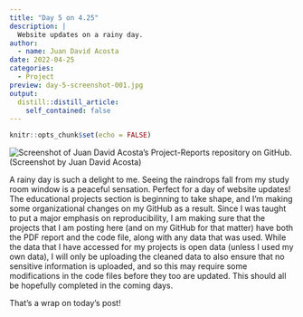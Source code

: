 ```yaml
---
title: "Day 5 on 4.25"
description: |
  Website updates on a rainy day.
author:
  - name: Juan David Acosta
date: 2022-04-25
categories:
  - Project
preview: day-5-screenshot-001.jpg
output:
  distill::distill_article:
    self_contained: false
---
```



```r
knitr::opts_chunk$set(echo = FALSE)
```

![Screenshot of Juan David Acosta's Project-Reports repository on GitHub.](day-5-screenshot-001.jpg)
(Screenshot by Juan David Acosta)

A rainy day is such a delight to me. Seeing the raindrops fall from my study room window is a peaceful sensation. Perfect for a day of website updates! The educational projects section is beginning to take shape, and I'm making some organizational changes on my GitHub as a result. Since I was taught to put a major emphasis on reproducibility, I am making sure that the projects that I am posting here (and on my GitHub for that matter) have both the PDF report and the code file, along with any data that was used. While the data that I have accessed for my projects is open data (unless I used my own data), I will only be uploading the cleaned data to also ensure that no sensitive information is uploaded, and so this may require some modifications in the code files before they too are updated. This should all be hopefully completed in the coming days.

That's a wrap on today's post!
